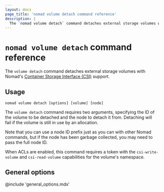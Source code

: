 ```yaml
---
layout: docs
page_title: 'nomad volume detach command reference'
description: |
  The `nomad volume detach` command detaches external storage volumes with Container Storage Interface (CSI) plugins.
---
```


# `nomad volume detach` command reference

The `volume detach` command detaches external storage volumes with Nomad's
[Container Storage Interface (CSI)][csi] support.

## Usage

```plaintext
nomad volume detach [options] [volume] [node]
```

The `volume detach` command requires two arguments, specifying the ID of the
volume to be detached and the node to detach it from. Detaching will fail if
the volume is still in use by an allocation.

Note that you can use a node ID prefix just as you can with other Nomad
commands, but if the node has been garbage collected, you may need to pass the
full node ID.

When ACLs are enabled, this command requires a token with the
`csi-write-volume` and `csi-read-volume` capabilities for the volume's
namespace.

## General options

@include 'general_options.mdx'

[csi]: https://github.com/container-storage-interface/spec
